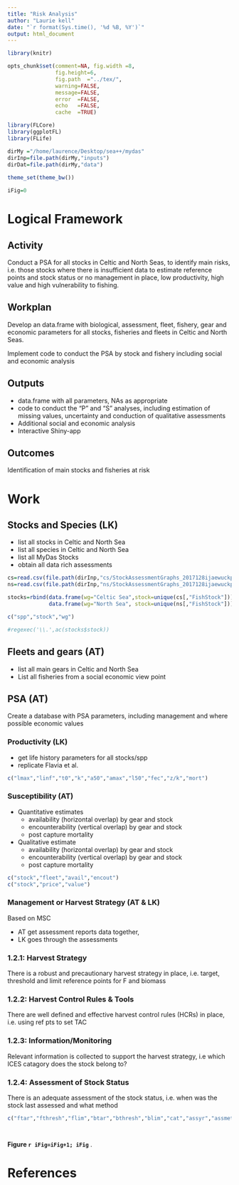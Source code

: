 ```yaml
---
title: "Risk Analysis"
author: "Laurie kell"
date: "`r format(Sys.time(), '%d %B, %Y')`"
output: html_document
---
```


```r
library(knitr)

opts_chunk$set(comment=NA, fig.width =8, 
               fig.height=6,
               fig.path  ="../tex/",
               warning=FALSE, 
               message=FALSE, 
               error  =FALSE, 
               echo   =FALSE,
               cache  =TRUE)
```

```r
library(FLCore)
library(ggplotFL)
library(FLife)

dirMy ="/home/laurence/Desktop/sea++/mydas"
dirInp=file.path(dirMy,"inputs")
dirDat=file.path(dirMy,"data")
 
theme_set(theme_bw())

iFig=0
```

# Logical Framework

## Activity 
Conduct a PSA for all stocks in Celtic and North Seas, to identify main risks, i.e. those stocks where there is insufficient data to estimate reference points and stock status or no management in place, low productivity, high value and high vulnerability to fishing. 

## Workplan
Develop an data.frame with biological, assessment, fleet, fishery, gear and economic parameters for all stocks, fisheries and fleets in Celtic and North Seas. 

Implement code to conduct the PSA by stock and fishery including social and economic analysis

## Outputs

+ data.frame with all parameters, NAs as appropriate
+ code to conduct the "P" and "S" analyses, including estimation of missing values, uncertainty and conduction of qualitative assessments
+ Additional social and economic analysis
+ Interactive Shiny-app

## Outcomes
Identification of main stocks and fisheries at risk

# Work

## Stocks and Species (LK)

+ list all stocks in Celtic and North Sea
+ list all species in Celtic and North Sea
+ list all MyDas Stocks
+ obtain all data rich assessments

```r
cs=read.csv(file.path(dirInp,"cs/StockAssessmentGraphs_2017128ijaewuckpic5ftyotcrcu20f.csv"))
ns=read.csv(file.path(dirInp,"ns/StockAssessmentGraphs_2017128ijaewuckpic5ftyotcrcu20f.csv"))

stocks=rbind(data.frame(wg="Celtic Sea",stock=unique(cs[,"FishStock"])),
             data.frame(wg="North Sea", stock=unique(ns[,"FishStock"])))

c("spp","stock","wg")

#regexec('\\.',ac(stocks$stock))
```

## Fleets and gears (AT)

+ list all main gears in Celtic and North Sea
+ List all fisheries from a social economic view point

## PSA (AT)

Create a database with PSA parameters, including management and where possible economic values

### Productivity (LK)

+ get life history parameters for all stocks/spp
+ replicate Flavia et al.

```r
c("lmax","linf","t0","k","a50","amax","l50","fec","z/k","mort")
```

### Susceptibility (AT)

+ Quantitative estimates
    + availability (horizontal overlap) by gear and stock
    + encounterability (vertical overlap) by gear and stock
    + post capture mortality

+ Qualitative estimate
    + availability (horizontal overlap) by gear and stock
    + encounterability (vertical overlap) by gear and stock
    + post capture mortality

```r
c("stock","fleet","avail","encout")
c("stock","price","value")
```

### Management or Harvest Strategy (AT & LK)

Based on MSC

+ AT get assessment reports data together, 
+ LK goes through the assessments

### 1.2.1: Harvest Strategy
There is a robust and precautionary harvest strategy in place, i.e. target, threshold and limit reference 
points for F and biomass

### 1.2.2: Harvest Control Rules & Tools
There are well defined and effective harvest control rules (HCRs) in place, i.e. using ref pts to set TAC

### 1.2.3: Information/Monitoring
Relevant information is collected to support the harvest strategy, i.e which ICES catagory does the stock belong to?

### 1.2.4: Assessment of Stock Status 
There is an adequate assessment of the stock status, i.e. when was the stock last assessed and what method
 
```r
c("ftar","fthresh","flim","btar","bthresh","blim","cat","assyr","assmethod")
```

```r

```


```r
```
**Figure `r iFig=iFig+1; iFig`** .

# References

